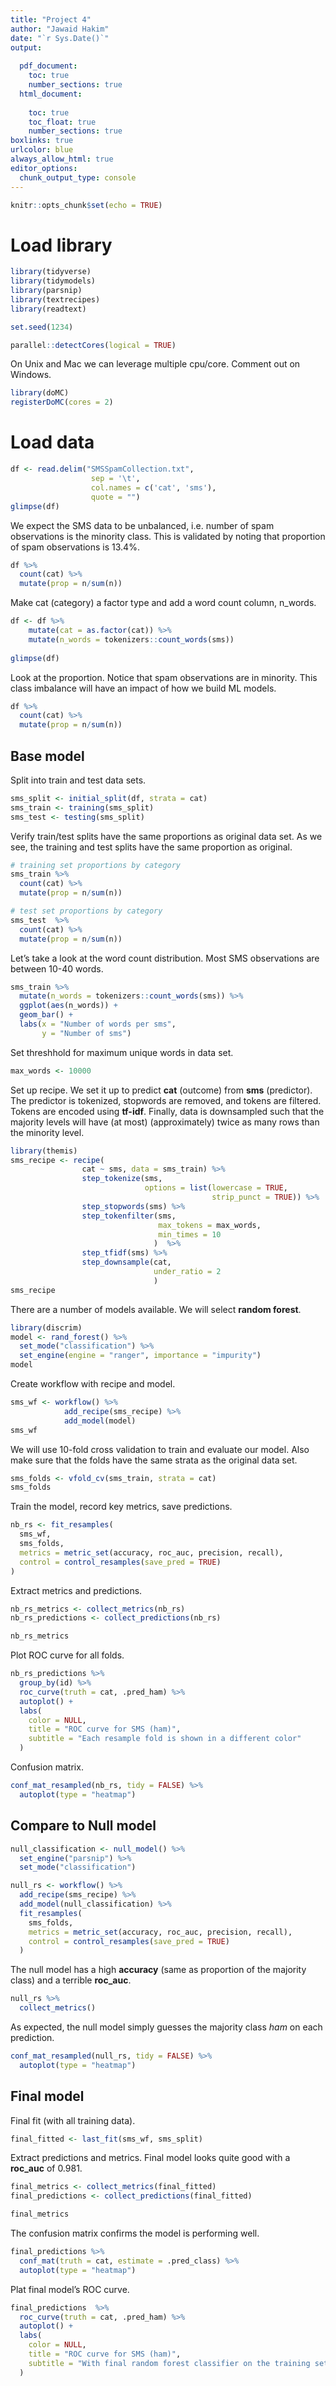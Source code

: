 ```yaml
---
title: "Project 4"
author: "Jawaid Hakim"
date: "`r Sys.Date()`"
output:
  
  pdf_document: 
    toc: true
    number_sections: true
  html_document:
    
    toc: true
    toc_float: true
    number_sections: true
boxlinks: true
urlcolor: blue
always_allow_html: true
editor_options: 
  chunk_output_type: console
---
```


```r
knitr::opts_chunk$set(echo = TRUE)
```

# Load library

```r
library(tidyverse)
library(tidymodels)
library(parsnip)
library(textrecipes)
library(readtext)

```

```r
set.seed(1234)
```

```r
parallel::detectCores(logical = TRUE)
```

On Unix and Mac we can leverage multiple cpu/core. Comment out on Windows.

```r
library(doMC)
registerDoMC(cores = 2)
```

# Load data

```r
df <- read.delim("SMSSpamCollection.txt", 
                  sep = '\t', 
                  col.names = c('cat', 'sms'), 
                  quote = "")
glimpse(df)
```

We expect the SMS data to be  unbalanced, i.e. number of spam observations is the minority class. This is validated by noting that proportion of spam observations is 13.4%. 

```r
df %>% 
  count(cat) %>% 
  mutate(prop = n/sum(n))
```

Make cat (category) a factor type and add a word count column, n_words.

```r
df <- df %>%
    mutate(cat = as.factor(cat)) %>%
    mutate(n_words = tokenizers::count_words(sms))
    
glimpse(df)
```

Look at the proportion. Notice that spam observations are in minority. This class imbalance will have an impact of how we build  ML models.

```r
df %>% 
  count(cat) %>% 
  mutate(prop = n/sum(n))
```

## Base model

Split into train and test data sets.

```r
sms_split <- initial_split(df, strata = cat)
sms_train <- training(sms_split)
sms_test <- testing(sms_split)
```

Verify train/test splits have the same proportions as original data set. As we see, the training and test splits have the same proportion as original.

```r
# training set proportions by category
sms_train %>% 
  count(cat) %>% 
  mutate(prop = n/sum(n))

# test set proportions by category
sms_test  %>% 
  count(cat) %>% 
  mutate(prop = n/sum(n))
```

Let's take a look at the word count distribution. Most SMS observations are between 10-40 words.

```r
sms_train %>%
  mutate(n_words = tokenizers::count_words(sms)) %>%
  ggplot(aes(n_words)) +
  geom_bar() +
  labs(x = "Number of words per sms",
       y = "Number of sms")
```

Set threshhold for maximum unique words in data set.

```r
max_words <- 10000
```

Set up recipe. We set it up to predict **cat** (outcome) from **sms** (predictor). The predictor is tokenized, stopwords are removed, and tokens are filtered. Tokens are encoded using **tf-idf**. Finally, data is downsampled such that the majority levels will have (at most) (approximately) twice as many rows than the minority level.

```r
library(themis)
sms_recipe <- recipe(
                cat ~ sms, data = sms_train) %>%
                step_tokenize(sms, 
                              options = list(lowercase = TRUE, 
                                             strip_punct = TRUE)) %>%
                step_stopwords(sms) %>%
                step_tokenfilter(sms, 
                                 max_tokens = max_words, 
                                 min_times = 10
                                )  %>%
                step_tfidf(sms) %>%
                step_downsample(cat, 
                                under_ratio = 2 
                                )
sms_recipe
```

There are a number of models available. We will select **random forest**.

```r
library(discrim)
model <- rand_forest() %>%
  set_mode("classification") %>%
  set_engine(engine = "ranger", importance = "impurity")
model
```

Create workflow with recipe and model.

```r
sms_wf <- workflow() %>%
            add_recipe(sms_recipe) %>%
            add_model(model)
sms_wf
```

We will use 10-fold cross validation to train and evaluate our model. Also make sure that the folds have the same strata as the original data set.

```r
sms_folds <- vfold_cv(sms_train, strata = cat)
sms_folds
```

Train the model, record key metrics, save predictions.

```r
nb_rs <- fit_resamples(
  sms_wf,
  sms_folds,
  metrics = metric_set(accuracy, roc_auc, precision, recall),
  control = control_resamples(save_pred = TRUE)
)
```

Extract metrics and predictions.

```r
nb_rs_metrics <- collect_metrics(nb_rs)
nb_rs_predictions <- collect_predictions(nb_rs)

nb_rs_metrics
```

Plot ROC curve for all folds.

```r
nb_rs_predictions %>%
  group_by(id) %>%
  roc_curve(truth = cat, .pred_ham) %>%
  autoplot() +
  labs(
    color = NULL,
    title = "ROC curve for SMS (ham)",
    subtitle = "Each resample fold is shown in a different color"
  )
```

Confusion matrix.

```r
conf_mat_resampled(nb_rs, tidy = FALSE) %>%
  autoplot(type = "heatmap")
```

## Compare to Null model

```r
null_classification <- null_model() %>%
  set_engine("parsnip") %>%
  set_mode("classification")

null_rs <- workflow() %>%
  add_recipe(sms_recipe) %>%
  add_model(null_classification) %>%
  fit_resamples(
    sms_folds, 
    metrics = metric_set(accuracy, roc_auc, precision, recall),
    control = control_resamples(save_pred = TRUE)
  )
```

The null model has a high **accuracy** (same as proportion of the majority class) and a terrible **roc_auc**.

```r
null_rs %>%
  collect_metrics()
```

As expected, the null model simply guesses the majority class *ham* on each prediction.

```r
conf_mat_resampled(null_rs, tidy = FALSE) %>%
  autoplot(type = "heatmap")

```

## Final model

Final fit (with all training data).

```r
final_fitted <- last_fit(sms_wf, sms_split)
```

Extract predictions and metrics. Final model looks quite good with a **roc_auc** of 0.981.

```r
final_metrics <- collect_metrics(final_fitted)
final_predictions <- collect_predictions(final_fitted)

final_metrics
```

The confusion matrix confirms the model is performing well.

```r
final_predictions %>%
  conf_mat(truth = cat, estimate = .pred_class) %>%
  autoplot(type = "heatmap")
```

Plat final model's ROC curve.

```r
final_predictions  %>%
  roc_curve(truth = cat, .pred_ham) %>%
  autoplot() +
  labs(
    color = NULL,
    title = "ROC curve for SMS (ham)",
    subtitle = "With final random forest classifier on the training set"
  )
```


